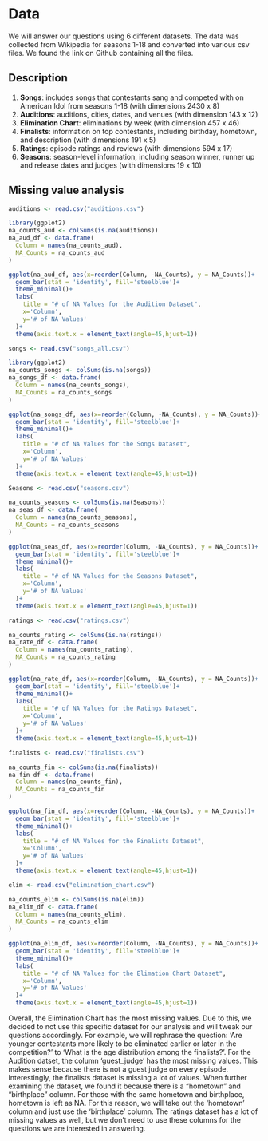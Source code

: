 # Data
We will answer our questions using 6 different datasets. The data was collected from Wikipedia for seasons 1-18 and converted into various csv files. We found the link on Github containing all the files.

## Description
1. **Songs**: includes songs that contestants sang and competed with on American Idol from seasons 1-18 (with dimensions 2430 x 8)
2. **Auditions**: auditions, cities, dates, and venues (with dimension 143 x 12)
3. **Elimination Chart**: eliminations by week (with dimension 457 x 46)
4. **Finalists**: information on top contestants, including birthday, hometown, and description (with dimensions 191 x 5)
5. **Ratings**: episode ratings and reviews (with dimensions 594 x 17)
6. **Seasons**: season-level information, including season winner, runner up and release dates and judges (with dimensions 19 x 10)

## Missing value analysis
```r
auditions <- read.csv("auditions.csv")
```
```r
library(ggplot2)
na_counts_aud <- colSums(is.na(auditions))
na_aud_df <- data.frame(
  Column = names(na_counts_aud),
  NA_Counts = na_counts_aud
)

ggplot(na_aud_df, aes(x=reorder(Column, -NA_Counts), y = NA_Counts))+
  geom_bar(stat = 'identity', fill='steelblue')+
  theme_minimal()+
  labs(
    title = "# of NA Values for the Audition Dataset",
    x='Column',
    y='# of NA Values'
  )+
  theme(axis.text.x = element_text(angle=45,hjust=1))
```
```r
songs <- read.csv("songs_all.csv")
```
```r
library(ggplot2)
na_counts_songs <- colSums(is.na(songs))
na_songs_df <- data.frame(
  Column = names(na_counts_songs),
  NA_Counts = na_counts_songs
)

ggplot(na_songs_df, aes(x=reorder(Column, -NA_Counts), y = NA_Counts))+
  geom_bar(stat = 'identity', fill='steelblue')+
  theme_minimal()+
  labs(
    title = "# of NA Values for the Songs Dataset",
    x='Column',
    y='# of NA Values'
  )+
  theme(axis.text.x = element_text(angle=45,hjust=1))
```
```r
Seasons <- read.csv("seasons.csv")
```
```r
na_counts_seasons <- colSums(is.na(Seasons))
na_seas_df <- data.frame(
  Column = names(na_counts_seasons),
  NA_Counts = na_counts_seasons
)

ggplot(na_seas_df, aes(x=reorder(Column, -NA_Counts), y = NA_Counts))+
  geom_bar(stat = 'identity', fill='steelblue')+
  theme_minimal()+
  labs(
    title = "# of NA Values for the Seasons Dataset",
    x='Column',
    y='# of NA Values'
  )+
  theme(axis.text.x = element_text(angle=45,hjust=1))
```
```r
ratings <- read.csv("ratings.csv")
```
```r
na_counts_rating <- colSums(is.na(ratings))
na_rate_df <- data.frame(
  Column = names(na_counts_rating),
  NA_Counts = na_counts_rating
)

ggplot(na_rate_df, aes(x=reorder(Column, -NA_Counts), y = NA_Counts))+
  geom_bar(stat = 'identity', fill='steelblue')+
  theme_minimal()+
  labs(
    title = "# of NA Values for the Ratings Dataset",
    x='Column',
    y='# of NA Values'
  )+
  theme(axis.text.x = element_text(angle=45,hjust=1))
```



```r
finalists <- read.csv("finalists.csv")
```
```r

na_counts_fin <- colSums(is.na(finalists))
na_fin_df <- data.frame(
  Column = names(na_counts_fin),
  NA_Counts = na_counts_fin
)

ggplot(na_fin_df, aes(x=reorder(Column, -NA_Counts), y = NA_Counts))+
  geom_bar(stat = 'identity', fill='steelblue')+
  theme_minimal()+
  labs(
    title = "# of NA Values for the Finalists Dataset",
    x='Column',
    y='# of NA Values'
  )+
  theme(axis.text.x = element_text(angle=45,hjust=1))
```
```r
elim <- read.csv("elimination_chart.csv")
```
```r

na_counts_elim <- colSums(is.na(elim))
na_elim_df <- data.frame(
  Column = names(na_counts_elim),
  NA_Counts = na_counts_elim
)

ggplot(na_elim_df, aes(x=reorder(Column, -NA_Counts), y = NA_Counts))+
  geom_bar(stat = 'identity', fill='steelblue')+
  theme_minimal()+
  labs(
    title = "# of NA Values for the Elimation Chart Dataset",
    x='Column',
    y='# of NA Values'
  )+
  theme(axis.text.x = element_text(angle=45,hjust=1))
```
Overall, the Elimination Chart has the most missing values. Due to this, we decided to not use this specific dataset for our analysis and will tweak our questions accordingly. For example, we will rephrase the question: 'Are younger contestants more likely to be eliminated earlier or later in the competition?' to 'What is the age distribution among the finalists?'. For the Audition datset, the column 'guest_judge' has the most missing values. This makes sense because there is not a guest judge on every episode. Interestingly, the finalists dataset is missing a lot of values. When further examining the dataset, we found it because there is a "hometown" and "birthplace" column. For those with the same hometown and birthplace, hometown is left as NA. For this reason, we will take out the 'hometown' column and just use the 'birthplace' column. The ratings dataset has a lot of missing values as well, but we don't need to use these columns for the questions we are interested in answering. 


